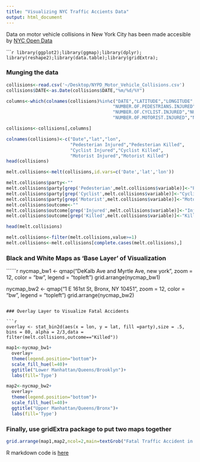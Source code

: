```yaml
---
title: "Visualizing NYC Traffic Accients Data"
output: html_document
---
```


Data on motor vehicle collisions in New York City has been made accesible by [NYC Open Data](<https://data.cityofnewyork.us/NYC-BigApps/NYPD-Motor-Vehicle-Collisions/h9gi-nx95)

``````r
library(ggplot2);library(ggmap);library(dplyr);
library(reshape2);library(data.table);library(gridExtra);
```

### Munging the data 

```r
collisions<-read.csv('~/Desktop/NYPD_Motor_Vehicle_Collisions.csv')
collisions$DATE<-as.Date(collisions$DATE,"%m/%d/%Y")

columns<-which(colnames(collisions)%in%c("DATE","LATITUDE","LONGITUDE",
                                        "NUMBER.OF.PEDESTRIANS.INJURED","NUMBER.OF.PEDESTRIANS.KILLED",
                                        "NUMBER.OF.CYCLIST.INJURED","NUMBER.OF.CYCLIST.KILLED",
                                        "NUMBER.OF.MOTORIST.INJURED","NUMBER.OF.MOTORIST.KILLED"))

collisions<-collisions[,columns] 

colnames(collisions)<-c("Date","lat","lon",
                        "Pedesterian Injured","Pedesterian Killed",
                        "Cyclist Injured","Cyclist Killed",
                        "Motorist Injured","Motorist Killed")
head(collisions)

melt.collisions<-melt(collisions,id.vars=c('Date','lat','lon'))

melt.collisions$party<-""
melt.collisions$party[grep('Pedesterian',melt.collisions$variable)]<-"Pedestrian"
melt.collisions$party[grep('Cyclist',melt.collisions$variable)]<-"Cyclist"
melt.collisions$party[grep('Motorist',melt.collisions$variable)]<-"Motorist"
melt.collisions$outcome<-""
melt.collisions$outcome[grep('Injured',melt.collisions$variable)]<-"Injured"
melt.collisions$outcome[grep('Killed',melt.collisions$variable)]<-"Killed"

head(melt.collisions)

melt.collisions<-filter(melt.collisions,value>=1)
melt.collisions<-melt.collisions[complete.cases(melt.collisions),]
```

### Black and White Maps as 'Base Layer' of Visualization

``````r
nycmap_bw1 <- qmap("DeKalb Ave and Myrtle Ave, new york", zoom = 12, color = "bw", legend = "topleft")
grid.arrange(nycmap_bw1)

nycmap_bw2 <- qmap("1 E 161st St, Bronx, NY 10451", zoom = 12, color = "bw", legend = "topleft")
grid.arrange(nycmap_bw2)
```

### Overlay Layer to Visualize Fatal Accidents

```r
overlay <- stat_bin2d(aes(x = lon, y = lat, fill =party),size = .5, bins = 80, alpha = 2/3,data = filter(melt.collisions,outcome=="Killed"))
```

```r
map1<-nycmap_bw1+
  overlay+
  theme(legend.position="bottom")+
  scale_fill_hue(l=40)+
  ggtitle("Lower Manhattan/Queens/Brooklyn")+
  labs(fill='Type')

map2<-nycmap_bw2+
  overlay+
  theme(legend.position="bottom")+
  scale_fill_hue(l=40)+
  ggtitle("Upper Manhattan/Queens/Bronx")+
  labs(fill='Type')

```

### Finally, use gridExtra package to put two maps together

```r

grid.arrange(map1,map2,ncol=2,main=textGrob("Fatal Traffic Accident in NYC\nData from NYC Open Data   Visualization by @AKirayoglu", gp=gpar(cex=1.25), just="top"))

```

R markdown code is [here](https://github.com/alphankirayoglu/NYC_traffic_collisions/blob/master/Traffic_collisions.Rmd)
